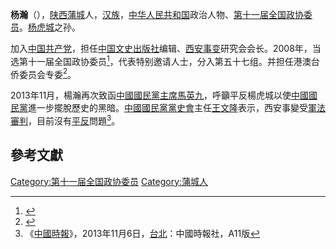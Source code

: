 '''杨瀚'''（{{bd|1954年||}}），[[陕西省|陕西]][[蒲城县|蒲城]]人，[[汉族|汉族]]，[[中华人民共和国|中华人民共和国]]政治人物、[[中国人民政治协商会议第十一届全国委员会委员名单|第十一届全国政协委员]]。[[杨虎城|杨虎城]]之孙。

加入[[中国共产党|中国共产党]]，担任[[中国文史出版社|中国文史出版社]]编辑、[[西安事变|西安事变]]研究会会长。2008年，当选第十一届全国政协委员<ref>{{cite news|title=第十一届全国政协委员名单|url=http://www.indaa.com.cn/zt/2009qglh/zxzs/200903/t20090303_127573.html|accessdate=2013-04-09|newspaper=新华社北京1月25日电 中国人民政治协商会议第十一届全国委员会委员名单(共2237人，2008年1月25日政协第十届全国委员会常务委员会第二十次会议通过)|date=2008年1月25日|deadurl=yes|archiveurl=https://web.archive.org/web/20130928014403/http://www.indaa.com.cn/zt/2009qglh/zxzs/200903/t20090303_127573.html|archivedate=2013年9月28日}}</ref>，代表特别邀请人士，分入第五十七组。并担任港澳台侨委员会专委<ref>{{cite news|title=全国政协信息-杨瀚|url=http://www.cppcc.gov.cn/CMS/wylibary/showJcwyxtInfoWylibary.action?tabJcwyxt.guid=11W0020810&wytype=wjwy|accessdate=2013-04-09|newspaper=全国政协委员会|archive-date=2020-08-10|archive-url=https://web.archive.org/web/20200810220540/http://www.cppcc.gov.cn/CMS/wylibary/showJcwyxtInfoWylibary.action?tabJcwyxt.guid=11W0020810&wytype=wjwy|dead-url=no}}</ref>。

2013年11月，楊瀚再次致函[[中國國民黨主席|中國國民黨主席]][[馬英九|馬英九]]，呼籲平反楊虎城以使[[中國國民黨|中國國民黨]]進一步擺脫歷史的黑暗。[[中國國民黨黨史史料編纂委員會|中國國民黨黨史會]]主任[[王文隆|王文隆]]表示，西安事變受[[軍事法庭|軍法審判]]，目前沒有[[平反|平反]]問題<ref>《[[中國時報|中國時報]]》，2013年11月6日，[[台北|台北]]：中國時報社，A11版</ref>。

==參考文獻==
{{reflist}}
{{China-poli-bio-stub}}
[[Category:第十一届全国政协委员|Category:第十一届全国政协委员]]
[[Category:蒲城人|Category:蒲城人]]